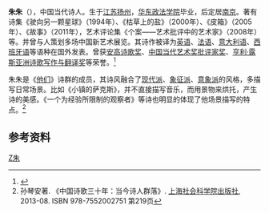 '''朱朱'''（{{bd|1969年|9月||}}），中国当代诗人。生于[[江苏|江苏]][[扬州|扬州]]，[[华东政法学院|华东政法学院]]毕业，后定居[[南京|南京]]。著有诗集《驶向另一颗星球》（1994年）、《枯草上的盐》（2000年）、《皮箱》（2005年）、《故事》（2011年），艺术评论集《个案——艺术批评中的艺术家》（2008年）等。并曾与人策划多场中国新艺术展览。其诗作被译为[[英语|英语]]、[[法语|法语]]、[[意大利语|意大利语]]、[[西班牙语|西班牙语]]等语种在国外发表。曾获[[安高诗歌奖|安高诗歌奖]]、[[中国当代艺术奖批评家奖|中国当代艺术奖批评家奖]]、[[亨利·露斯亚洲诗歌写作与翻译奖|亨利·露斯亚洲诗歌写作与翻译奖]]等荣誉。<ref>{{Cite web |url=http://arts.cul.sohu.com/20131219/n392071505.shtml |title=《灰色的狂欢节》作者朱朱简介 |access-date=2014-07-21 |archive-url=https://web.archive.org/web/20140727144425/http://arts.cul.sohu.com/20131219/n392071505.shtml |archive-date=2014-07-27 |dead-url=yes }}</ref>

朱朱是《[[他们|他们]]》诗群的成员，其诗风融合了[[现代派|现代派]]、[[象征派|象征派]]、[[意象派|意象派]]的风格，多描写日常场景。比如《小镇的萨克斯》，并不直接描写音乐，而用景物来烘托，产生诗的美感。《一个为经验所限制的观察者》等诗也明显的体现了他场景描写的特点。<ref>孙琴安著. 《中国诗歌三十年：当今诗人群落》. [[上海社会科学院出版社|上海社会科学院出版社]], 2013-08. ISBN 978-7552002751 第219页</ref>

==参考资料==
{{reflist}}

[[Category:中華人民共和國詩人|Z朱]]